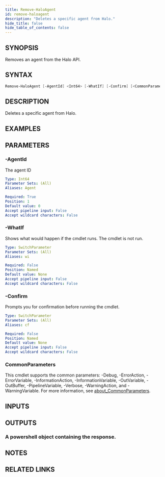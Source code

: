 ```yaml
---
title: Remove-HaloAgent
id: remove-haloagent
description: "Deletes a specific agent from Halo."
hide_title: false
hide_table_of_contents: false
---
```


## SYNOPSIS

Removes an agent from the Halo API.

## SYNTAX

```powershell
Remove-HaloAgent [-AgentId] <Int64> [-WhatIf] [-Confirm] [<CommonParameters>]
```

## DESCRIPTION

Deletes a specific agent from Halo.

## EXAMPLES

## PARAMETERS

### -AgentId

The agent ID

```yaml
Type: Int64
Parameter Sets: (All)
Aliases: Agent

Required: True
Position: 1
Default value: 0
Accept pipeline input: False
Accept wildcard characters: False
```

### -WhatIf

Shows what would happen if the cmdlet runs.
The cmdlet is not run.

```yaml
Type: SwitchParameter
Parameter Sets: (All)
Aliases: wi

Required: False
Position: Named
Default value: None
Accept pipeline input: False
Accept wildcard characters: False
```

### -Confirm

Prompts you for confirmation before running the cmdlet.

```yaml
Type: SwitchParameter
Parameter Sets: (All)
Aliases: cf

Required: False
Position: Named
Default value: None
Accept pipeline input: False
Accept wildcard characters: False
```

### CommonParameters

This cmdlet supports the common parameters: -Debug, -ErrorAction, -ErrorVariable, -InformationAction, -InformationVariable, -OutVariable, -OutBuffer, -PipelineVariable, -Verbose, -WarningAction, and -WarningVariable. For more information, see [about_CommonParameters](http://go.microsoft.com/fwlink/?LinkID=113216).

## INPUTS

## OUTPUTS

### A powershell object containing the response.

## NOTES

## RELATED LINKS
